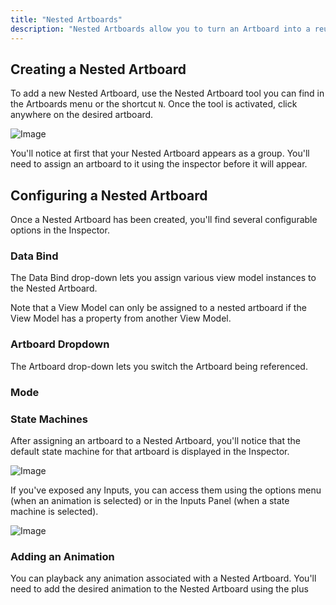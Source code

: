 ```yaml
---
title: "Nested Artboards"
description: "Nested Artboards allow you to turn an Artboard into a reusable component, dynamic component. "
---
```


## Creating a Nested Artboard

To add a new Nested Artboard, use the Nested Artboard tool you can find in the Artboards menu or the shortcut `N`. Once the tool is activated, click anywhere on the desired artboard.

![Image](https://ucarecdn.com/160cd677-f1d3-493e-9e30-acc79c147b57/)

You'll notice at first that your Nested Artboard appears as a group. You'll need to assign an artboard to it using the inspector before it will appear.

## Configuring a Nested Artboard

Once a Nested Artboard has been created, you'll find several configurable options in the Inspector.

### Data Bind 

The Data Bind drop-down lets you assign various view model instances to the Nested Artboard. 

Note that a View Model can only be assigned to a nested artboard if the View Model has a property from another View Model.

### Artboard Dropdown

The Artboard drop-down lets you switch the Artboard being referenced.

### Mode

### State Machines

After assigning an artboard to a Nested Artboard, you'll notice that the default state machine for that artboard is displayed in the Inspector.

![Image](https://ucarecdn.com/94ebcfa4-8a62-40a4-a0a4-6c165f9f7358/)

If you've exposed any Inputs, you can access them using the options menu (when an animation is selected) or in the Inputs Panel (when a state machine is selected).

![Image](https://ucarecdn.com/c2d02ee1-da89-4df9-bc6e-ff6e65a60a25/)

### Adding an Animation

You can playback any animation associated with a Nested Artboard. You'll need to add the desired animation to the Nested Artboard using the plus